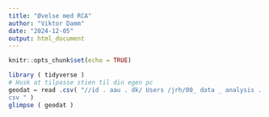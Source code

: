 ```yaml
---
title: "Øvelse med RCA"
author: "Viktor Damm"
date: "2024-12-05"
output: html_document
---
```


```r
knitr::opts_chunk$set(echo = TRUE)
```

```r
library ( tidyverse )
# Husk at tilpasse stien til din egen pc
geodat ← read .csv( "//id . aau . dk/ Users /jrh/00_ data _ analysis .
csv " )
glimpse ( geodat )
```

